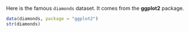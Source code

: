 Here is the famous `diamonds` dataset. It comes from the **ggplot2** package.

```r
data(diamonds, package = "ggplot2")
str(diamonds)
```

